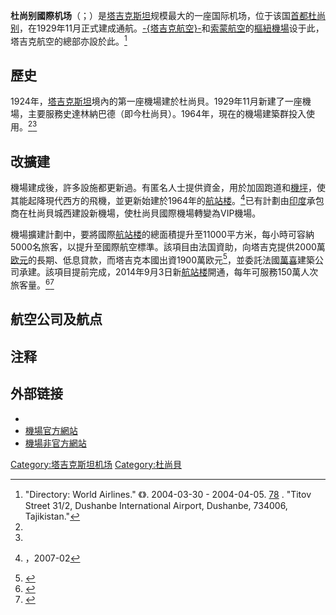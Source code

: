 {{noteTA
|G1=Toponym
|G2=Airport
}}
{{Infobox Airport
| airport_name = 杜尚别國際机场
| nativename   = <small>{{lang|tg|Фурудгоҳи Байналмилалии Душанбе}}</small>
| photo        = Dushanbe Airport (DYU).jpg
| type         = 军民合用
| opened       = 1929年
| owner        = 塔吉克政府
| operator     = 塔吉克政府
| city-served  = {{TAJ}}[[杜尚别|杜尚别]]
| location     = {{TAJ}}杜尚貝
| distance_to_city = 5公里
| elevation    = 785米
| hub          = [[索蒙航空|索蒙航空]]
| IATA         = DYU
| ICAO         = UTDD 
| elevation-f  = 2,575
| elevation-m  = 785
| latd  = 38 | latm  = 32 | lats  = 06 | latNS  = N
| longd = 68 | longm = 49 | longs = 05 | longEW = E
| pushpin_map            = Tajikistan
| pushpin_label          = DYU
| pushpin_map_caption    = 機場在塔吉克的位置
| website      = [http://www.airport.tj/ airport.tj]
| metric-elev  =
| metric-rwy   =
| r1-number    = 09/27
| r1-length-f  = 10,210
| r1-length-m  = 3,112
| r1-surface   = [[瀝青|瀝青]]-混凝土
| footnotes    = 来源：[[航行資料彙編|航行資料彙編]]，塔吉克<ref name="AIP">[http://aviadocs.net/AIP/ AIP Tajikistan] {{webarchive|url=https://web.archive.org/web/20130331010024/http://aviadocs.net/AIP/ |date=2013-03-31 }}</ref>
}}
'''杜尚别國際机场'''（{{lang-tg|'''Фурудгоҳи Байналмилалии Душанбе'''}}；{{airport codes|'''DYU'''|'''UTDD'''}}）是[[塔吉克斯坦|塔吉克斯坦]]规模最大的一座国际机场，位于该国[[首都|首都]][[杜尚别|杜尚别]]，在1929年11月正式建成通航。[[塔吉克航空|-{塔吉克航空}-]]和[[索蒙航空|索蒙航空]]的[[樞紐機場|樞紐機場]]设于此，塔吉克航空的總部亦設於此。<ref>"Directory: World Airlines." 《{{link-en|國際航空週刊|Flight International}}》. 2004-03-30 - 2004-04-05. [http://www.flightglobal.com/pdfarchive/view/2004/2004-09%20-%200321.html?search=%22Tajik%20Air%22 78] {{Wayback|url=http://www.flightglobal.com/pdfarchive/view/2004/2004-09%20-%200321.html?search=%22Tajik%20Air%22 |date=20191205031908 }}. "Titov Street 31/2, Dushanbe International Airport, Dushanbe, 734006, Tajikistan."{{en}}</ref>

== 歷史 ==
1924年，[[塔吉克斯坦|塔吉克斯坦]]境內的第一座機場建於杜尚貝。1929年11月新建了一座機場，主要服務史達林納巴德（即今杜尚貝）。1964年，現在的機場建築群投入使用。<ref name="youtube.com"/><ref name="shanghaidaily.com"/>

== 改擴建 ==
機場建成後，許多設施都更新過。有匿名人士提供資金，用於加固跑道和[[機坪|機坪]]，使其能起降現代西方的飛機，並更新始建於1964年的[[航站楼|航站楼]]。<ref>{{link-en|航班世界|Airliner World}}，2007-02{{en}}</ref>已有計劃由[[印度|印度]]承包商在杜尚貝城西建設新機場，使杜尚貝國際機場轉變為VIP機場。

機場擴建計劃中，要將國際[[航站楼|航站楼]]的總面積提升至11000平方米，每小時可容納5000名旅客，以提升至國際航空標準。該項目由法国資助，向塔吉克提供2000萬[[欧元|欧元]]的長期、低息貸款，而塔吉克本國出資1900萬欧元<ref>{{cite news|title=France to Finance Dushanbe Airport Extension|url=http://www.satrapia.com/news/article/france-to-finance-dushanbe-airport-extension/|newspaper=The Gazette of Central Asia|date=2012-10-12|publisher=Satrapia|accessdate=2015-11-18|archive-date=2013-12-31|archive-url=https://web.archive.org/web/20131231002327/http://www.satrapia.com/news/article/france-to-finance-dushanbe-airport-extension/|dead-url=no}}{{en}}</ref>，並委託法國[[萬喜|萬喜]]建築公司承建。該項目提前完成，2014年9月3日新[[航站楼|航站楼]]開通，每年可服務150萬人次旅客量。<ref name="youtube.com">{{cite web|publisher=Radio Free Europe, (video)|title=Ифтитоҳи терминали нави фурудгоҳ дар Душанбе|url=http://www.youtube.com/watch?v=IeG56WoeVW0|access-date=2015-11-18|archive-date=2020-05-19|archive-url=https://web.archive.org/web/20200519022345/https://www.youtube.com/watch?v=IeG56WoeVW0&gl=US&hl=en|dead-url=no}}{{tg icon}}</ref><ref name="shanghaidaily.com">{{cite web|title=New terminal opens at Dushanbe International Airport|url=http://www.shanghaidaily.com/article/article_xinhua.aspx?id=239150|publisher=[[上海日报|上海日报]]|date=2014-09-03|access-date=2015-11-18|archive-date=2017-09-16|archive-url=https://web.archive.org/web/20170916064739/http://www.shanghaidaily.com/article/article_xinhua.aspx?id=239150|dead-url=no}}{{en}}</ref>

==航空公司及航点==
{{Airport-dest-list
|[[阿斯塔纳航空|阿斯塔纳航空]]|[[阿拉木图国际机场|阿拉木圖]]
|{{link-en|亞洲快運航空 (塔吉克斯坦)|Asian Express Airline (Tajikistan)|亞洲快速航空}} | [[礦水城機場|礦水城]]、{{link-en|下諾夫哥羅德國際機場|Nizhny Novgorod International Airport|下諾夫哥羅德}}、{{link-ru|伏爾加格勒國際機場|Гумрак (аэропорт)|伏爾加格勒}}
|[[阿維亞交通公司|阿維亞交通公司]]|[[瑪納斯國際機場|比什凱克]]
|[[中国南方航空|中国南方航空]]|[[乌鲁木齐地窝堡国际机场|烏魯木齊]]
|[[杜拜航空|杜拜航空]]|[[迪拜国际机场|杜拜]]<ref>{{cite news|title=flydubai to Start Tajikstan Service from late-April 2013|url=http://airlineroute.net/2013/04/01/fz-ossdyu-s13/|accessdate=2015-11-18|newspaper=Routesonline / Routes|publisher=Airline Route|date=2013-04-01|archive-date=2015-11-19|archive-url=https://web.archive.org/web/20151119154326/http://airlineroute.net/2013/04/01/fz-ossdyu-s13/|dead-url=no}}{{en}}</ref>
|[[卡姆航空|卡姆航空]]|[[哈米德·卡爾扎伊國際機場|喀布爾]]
|{{link-en|北方之星航空|NordStar}}|[[葉梅利亞諾夫國際機場|克拉斯諾亞爾斯克-葉梅利亞諾夫]]
|{{link-en|奧倫航空|Orenair}} | [[奧倫堡特森特拉尼機場|奧倫堡]]<ref>{{cite web|title=Orenair 2014 timetable|url=http://intershop.orenair.ru/en/cityschedule/|publisher=Ariline Openair}}{{dead link|date=2018年1月 |bot=InternetArchiveBot |fix-attempted=yes }}{{ru}}{{en}}</ref>
|[[S7航空|S7航空]] | [[托爾馬切沃機場|新西伯利亞]]
|[[索蒙航空|索蒙航空]]|阿拉木圖、比什凱克、迪拜、[[法兰克福机场|法蘭克福]]、[[伊爾庫茨克國際機場|伊爾庫茨克]]、[[阿塔蒂爾克國際機場|伊斯坦堡-阿塔蒂爾克]]、[[喀山國際機場|喀山]]、[[苦盞機場|苦盞]]、{{link-ru|克拉斯諾達爾國際機場|Пашковский (аэропорт)|克拉斯諾達爾}}、克拉斯諾亞爾斯克-葉梅利亞諾夫、[[多莫杰多沃国际机场|莫斯科-多莫杰多沃]]、奧倫堡、[[普爾科沃機場|聖彼得堡]]、[[科利佐沃國際機場|葉卡捷琳堡]]、乌鲁木齐、[[英迪拉·甘地国际机场|德里]]
|[[土耳其航空|土耳其航空]]|伊斯坦布尔
|[[烏拉爾航空|烏拉爾航空]] | 聖彼得堡、葉卡捷琳堡<br>'''季節性：'''[[車里雅賓斯克機場|車里雅賓斯克]]、喀山、克拉斯諾達爾、克拉斯諾亞爾斯克-葉梅利亞諾夫、礦水城、{{link-ru|別吉舍沃機場|Бегишево (аэропорт)|下卡姆斯克}}<ref>{{cite news|title=С 1 октября аэропорт Бегишево открывает регулярные рейсы в Душанбе|url=http://www.business-gazeta.ru/article/87085/|accessdate=2015-11-18|newspaper=БИЗНЕС Online|date=2013-09-05|archive-date=2017-11-10|archive-url=https://web.archive.org/web/20171110171803/https://www.business-gazeta.ru/article/87085|dead-url=no}}{{ru}}</ref>、{{link-ru|彼爾姆國際機場|Пермь (аэропорт)|彼爾姆}}、{{link-en|庫魯莫奇國際機場|Kurumoch International Airport|薩馬拉}}、{{link-ru|烏法國際機場|Уфа (аэропорт)|烏法}}、伏爾加格勒
|[[烏塔航空|烏塔航空]] | [[伏努科沃國際機場|莫斯科-伏努科沃]]
}}

== 注释 ==
{{reflist|2}}

== 外部链接 ==
* {{WAD|UTDD}}
* [http://www.airport.tj/ 機場官方網站] {{Wayback|url=http://www.airport.tj/ |date=20101104125103 }}{{tg icon}}{{en}}{{ru}}
* [http://www.dushanbeairport.com/ 機場非官方網站] {{Wayback|url=http://www.dushanbeairport.com/ |date=20210225004726 }}{{en}}

[[Category:塔吉克斯坦机场|Category:塔吉克斯坦机场]]
[[Category:杜尚貝|Category:杜尚貝]]